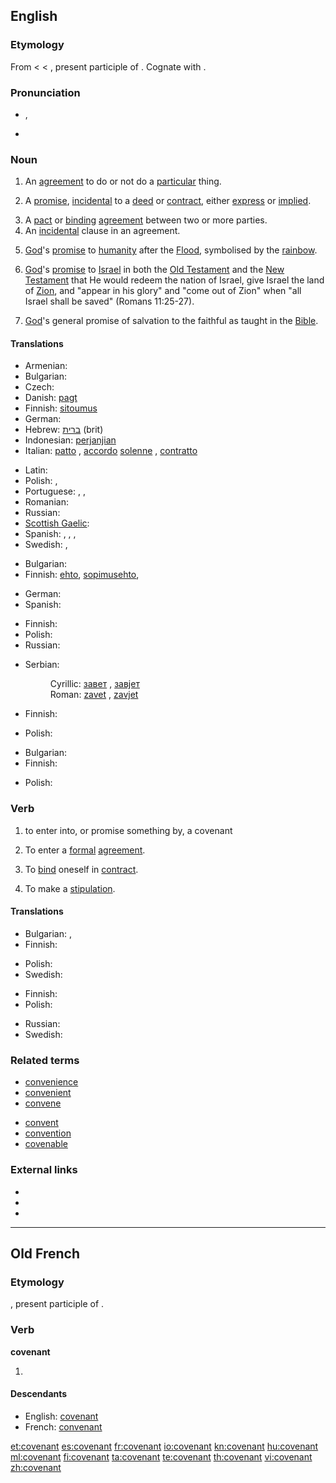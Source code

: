 {{wikipedia}}
==English==

===Etymology===
From {{etyl|enm}} < {{etyl|fro}} {{term|lang=fro|covenant||agreement}} < {{etyl|la}} {{term|lang=la|conveniens||agreeing, [[agreeable]], suitable, convenient}}, present participle of {{term|lang=la|convenio|conveniō|to agree}}. Cognate with {{term|convenient|lang=en}}.

===Pronunciation===
* {{IPA|/ˈkʌv.ən.ənt/}}, {{SAMPA|/"kVv.@n.@nt/}}
* {{audio|en-us-covenant.ogg|Audio (US)}}

===Noun===
{{en-noun}}

# {{legal}} An [[agreement]] to do or not do a [[particular]] thing.
# {{legal}} A [[promise]], [[incidental]] to a [[deed]] or [[contract]], either [[express]] or [[implied]].
# A [[pact]] or [[binding]] [[agreement]] between two or more parties.
# An [[incidental]] clause in an agreement.
# {{biblical}} [[God]]'s [[promise]] to [[humanity]] after the [[Flood]], symbolised by the [[rainbow]].
# {{biblical}} [[God]]'s [[promise]] to [[Israel]] in both the [[Old Testament]] and the [[New Testament]] that He would redeem the nation of Israel, give Israel the land of [[Zion]], and "appear in his glory" and "come out of Zion" when "all Israel shall be saved" (Romans 11:25-27).
# {{biblical}} [[God]]'s general promise of salvation to the faithful as taught in the [[Bible]].

====Translations====
{{trans-top|binding agreement}}
* Armenian: {{t-|hy|ուխտ|tr=uxt}}
* Bulgarian: {{t+|bg|договор|m}}
* Czech: {{t-|cs|dohoda|f}}
* Danish: [[pagt]]
* Finnish: [[sitoumus]]
* German: {{t+|de|Zusage}}
* Hebrew: [[ברית]] (brit) {{f}}
* Indonesian: [[perjanjian]]
* Italian: [[patto]] {{m}}, [[accordo]] [[solenne]] {{m}}, [[contratto]] {{m}}
{{trans-mid}}
* Latin: {{t-|la|pactio|f|alt=pactiō}}
* Polish: {{t-|pl|ugoda|f}}, {{t+|pl|umowa|f}}
* Portuguese: {{t+|pt|pacto|m}}, {{t+|pt|contrato|m}}, {{t+|pt|promessa|f}}
* Romanian: {{t+|ro|legământ}}
* Russian: {{t+|ru|договор|m|tr=dogovór}}
* [[Scottish Gaelic]]: {{t-|gd|cùmhnant|m|xs=Scottish Gaelic}}
* Spanish: {{t-|es|convenio|m}}, {{t+|es|contrato|m}}, {{t+|es|alianza|f}}, {{t+|es|pacto|m}}
* Swedish: {{t|sv|pakt|c}}, {{t|sv|överenskommelse|c}}
{{trans-bottom}}

{{trans-top|incidental clause}}
* Bulgarian: {{t|bg|спогодба|f}}
* Finnish: [[ehto]], [[sopimusehto]], {{t|fi|sopimusvakuus}}
{{trans-mid}}
* German: {{t+|de|Zusage}}
* Spanish: {{t-|es|cláusula|f}}
{{trans-bottom}}

{{trans-top|God's promise to mankind after the Flood}}
* Finnish: {{t+|fi|liitto}}
* Polish: {{t|pl|przymierze|n}}
* Russian: {{t+|ru|завет|m}}
{{trans-mid}}
* Serbian:
*: Cyrillic: [[завет]] {{m}}, [[завјет]] {{m}}
*: Roman: [[zavet]] {{m}}, [[zavjet]] {{m}}
{{trans-bottom}}

{{trans-top|God's promise to Israel}}
* Finnish: {{t+|fi|liitto}}
{{trans-mid}}
* Polish: {{t|pl|przymierze|n}}
{{trans-bottom}}

{{trans-top|God's promise of salvation to the faithful}}
* Bulgarian: {{t+|bg|завет|m}}
* Finnish: {{t+|fi|liitto}}
{{trans-mid}}
* Polish: {{t|pl|przymierze|n}}
{{trans-bottom}}

===Verb===
{{en-verb}}

# to enter into, or promise something by, a covenant
# {{legal}} To enter a [[formal]] [[agreement]].
# {{legal}} To [[bind]] oneself in [[contract]].
# {{legal}} To make a [[stipulation]].

====Translations====
{{trans-top|to enter into a covenant}}
* Bulgarian: {{t|bg|споразумявам се}},  {{t|bg|договарям се}}
* Finnish: {{t+|fi|sitoutua}}
{{trans-mid}}
* Polish: {{t|pl|umówić się}}
* Swedish: {{t+|sv|avtala}}
{{trans-bottom}}

{{trans-top|to enter a formal agreement}}
* Finnish: {{t+|fi|sitoutua}}
* Polish: {{t|pl|zawrzeć umowę}}
{{trans-mid}}
* Russian: {{t|ru|заключать соглашение}}
* Swedish: {{t+|sv|avtala}}
{{trans-bottom}}

===Related terms===
{{top2}}
* [[convenience]]
* [[convenient]]
* [[convene]]
{{mid2}}
* [[convent]]
* [[convention]]
* [[covenable]]
{{bottom}}

===External links===
* {{R:Webster 1913}}
* {{R:Century 1911}}
* {{R:OneLook}}

----

==Old French==

===Etymology===
{{etyl|la|fro}} {{term|lang=la|conveniens||agreeing, [[agreeable]], suitable, convenient}}, present participle of {{term|lang=la|convenio|conveniō|to agree}}.

===Verb===
'''covenant'''

# {{present participle of|covenir|lang=fro}}

====Descendants====
* English: [[#English|covenant]]
* French: [[convenant]]

[[et:covenant]]
[[es:covenant]]
[[fr:covenant]]
[[io:covenant]]
[[kn:covenant]]
[[hu:covenant]]
[[ml:covenant]]
[[fi:covenant]]
[[ta:covenant]]
[[te:covenant]]
[[th:covenant]]
[[vi:covenant]]
[[zh:covenant]]